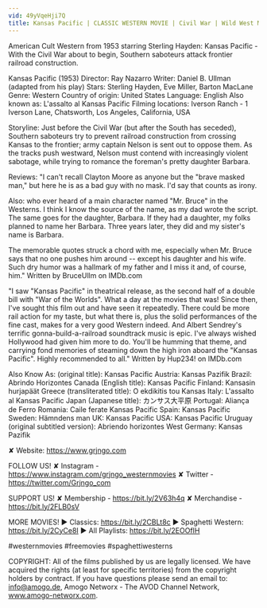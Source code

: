 ```yaml
---
vid: 49yVqeHji7Q
title: Kansas Pacific | CLASSIC WESTERN MOVIE | Civil War | Wild West Movie | Cowboys
---
```


American Cult Western from 1953 starring Sterling Hayden: Kansas Pacific - With the Civil War about to begin, Southern saboteurs attack frontier railroad construction.

Kansas Pacific (1953)
Director: Ray Nazarro
Writer: Daniel B. Ullman (adapted from his play)
Stars: Sterling Hayden, Eve Miller, Barton MacLane
Genre: Western 
Country of origin: United States
Language: English
Also known as: L'assalto al Kansas Pacific
Filming locations: Iverson Ranch - 1 Iverson Lane, Chatsworth, Los Angeles, California, USA

Storyline:
Just before the Civil War (but after the South has seceded), Southern saboteurs try to prevent railroad construction from crossing Kansas to the frontier; army captain Nelson is sent out to oppose them. As the tracks push westward, Nelson must contend with increasingly violent sabotage, while trying to romance the foreman's pretty daughter Barbara.

Reviews:
"I can't recall Clayton Moore as anyone but the "brave masked man," but here he is as a bad guy with no mask. I'd say that counts as irony.

Also: who ever heard of a main character named "Mr. Bruce" in the Westerns. I think I know the source of the name, as my dad wrote the script. The same goes for the daughter, Barbara. If they had a daughter, my folks planned to name her Barbara. Three years later, they did and my sister's name is Barbara.

The memorable quotes struck a chord with me, especially when Mr. Bruce says that no one pushes him around -- except his daughter and his wife. Such dry humor was a hallmark of my father and I miss it and, of course, him." Written by BruceUllm on IMDb.com 

"I saw "Kansas Pacific" in theatrical release, as the second half of a double bill with "War of the Worlds". What a day at the movies that was! Since then, I've sought this film out and have seen it repeatedly. There could be more rail action for my taste, but what there is, plus the solid performances of the fine cast, makes for a very good Western indeed. And Albert Sendrey's terrific gonna-build-a-railroad soundtrack music is epic. I've always wished Hollywood had given him more to do. You'll be humming that theme, and carrying fond memories of steaming down the high iron aboard the "Kansas Pacific". Highly recommended to all." Written by Hup234! on IMDb.com

Also Know As:
(original title): Kansas Pacific
Austria: Kansas Pazifik
Brazil: Abrindo Horizontes
Canada (English title): Kansas Pacific
Finland: Kansasin hurjapäät
Greece (transliterated title): O ekdikitis tou Kansas
Italy: L'assalto al Kansas Pacific
Japan (Japanese title): カンサス大平原
Portugal: Aliança de Ferro
Romania: Caile ferate Kansas Pacific
Spain: Kansas Pacific
Sweden: Hämndens man
UK: Kansas Pacific
USA: Kansas Pacific
Uruguay (original subtitled version): Abriendo horizontes
West Germany: Kansas Pazifik

✘ Website: https://www.grjngo.com

FOLLOW US!
✘ Instagram - https://www.instagram.com/grjngo_westernmovies
✘ Twitter - https://twitter.com/Grjngo_com

SUPPORT US!
✘ Membership - https://bit.ly/2V63h4q
✘ Merchandise - https://bit.ly/2FLB0sV

MORE MOVIES! 
► Classics: https://bit.ly/2CBLt8c 
► Spaghetti Western: https://bit.ly/2CyCe8I 
► All Playlists: https://bit.ly/2EOOfIH 

#westernmovies #freemovies #spaghettiwesterns

COPYRIGHT: All of the films published by us are legally licensed. We have acquired the rights (at least for specific territories) from the copyright holders by contract. If you have questions please send an email to: info@amogo.de, Amogo Networx - The AVOD Channel Network, www.amogo-networx.com.